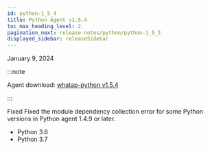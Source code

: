 ```yaml
---
id: python-1_5_4
title: Python Agent v1.5.4
toc_max_heading_level: 2
pagination_next: release-notes/python/python-1_5_3
displayed_sidebar: releaseSidebar
---
```


January 9, 2024

:::note

Agent download: [whatap-python v1.5.4](https://pypi.org/project/whatap-python/1.5.4/)

:::

<Status>Fixed</Status> Fixed the module dependency collection error for some Python versions in Python agent 1.4.9 or later.

- Python 3.6
- Python 3.7
